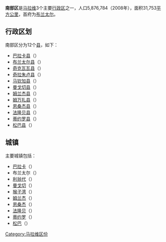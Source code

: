 {{unreferenced|time=2013-03-17T20:46:46+00:00}}
{{Infobox settlement
| name                    = 南部区
| native_name             = 
| native_name_lang        = <!-- ISO 639-2 code e.g. "fr" for French. If more than one, use {{lang}} instead -->
| settlement_type         = [[Regions_of_Malawi|Region]]
| image_skyline           = 
| image_alt               = 
| image_caption           = 
| image_map               = Southern in Malawi.svg
| mapsize                 = 150px
| map_alt                 = 
| map_caption             = 马拉维的南部区
| etymology               = 
| nickname                = 
| coordinates             = {{coord|15|40|S|34|58|E|display=inline,title}}
| subdivision_type        = 国家
| subdivision_name        = {{flag|Malawi}}
| subdivision_type1       = 
| subdivision_name1       = 
| subdivision_type2       = 
| subdivision_name2       = 
| seat_type               = 首府
| seat                    = [[布兰太尔|布兰太尔]]
| area_total_km2          = 31753
| elevation_m             = 
| population_as_of        = 2008
| population_footnotes    = 
| population_total        = 5876784
| population_density_km2  = auto
| website                 = <!-- {{URL|example.com}} -->
}}

'''南部区'''是[[马拉维|马拉维]]3个主要[[行政区|行政区]]之一，人口5,876,784（2008年），面积31,753[[平方公里|平方公里]]，首府为[[布兰太尔|布兰太尔]]。

==行政区划==
南部区分为12个[[县|县]]，如下：
*[[巴拉卡县|巴拉卡县]]（{{lang|en|Balaka}}）
*[[布兰太尔县|布兰太尔县]]（{{lang|en|Blantyre}}）
*[[奇克瓦瓦县|奇克瓦瓦县]]（{{lang|en|Chikwawa}}）
*[[奇拉朱卢县|奇拉朱卢县]]（{{lang|en|Chiradzulu}}）
*[[马钦加县|马钦加县]]（{{lang|en|Machinga}}）
*[[曼戈切县|曼戈切县]]（{{lang|en|Mangochi}}）
*[[姆兰杰县|姆兰杰县]]（{{lang|en|Mulanje}}）
*[[姆万扎县|姆万扎县]]（{{lang|en|Mwanza}}）
*[[恩桑杰县|恩桑杰县]]（{{lang|en|Nsanje}}）
*[[法隆贝县|法隆贝县]]（{{lang|en|Phalombe}}）
*[[蒂约罗县|蒂约罗县]]（{{lang|en|Thyolo}}）
*[[松巴县|松巴县]]（{{lang|en|Zomba}}）

==城镇==
主要城镇包括：
*[[巴拉卡|巴拉卡]]（{{lang|en|Balaka}}）
*布兰太尔（{{lang|en|Blantyre}}）
*[[利翁代|利翁代]]（{{lang|en|Liwonde}}）
*[[曼戈切|曼戈切]]（{{lang|en|Mangochi}}）
*[[猴子湾|猴子湾]]（{{lang|en|Monkey Bay}}）
*[[姆兰杰|姆兰杰]]（{{lang|en|Mulanje}}）
*[[恩桑杰|恩桑杰]]（{{lang|en|Nsanje}}）
*[[法隆贝|法隆贝]]（{{lang|en|Phalombe}}）
*[[蒂约罗|蒂约罗]]（{{lang|en|Thyolo}}）
*[[松巴|松巴]]（{{lang|en|Zomba}}）

{{Malawi}}

{{DEFAULTSORT:Southern Region}}
[[Category:马拉维区份|Category:马拉维区份]]